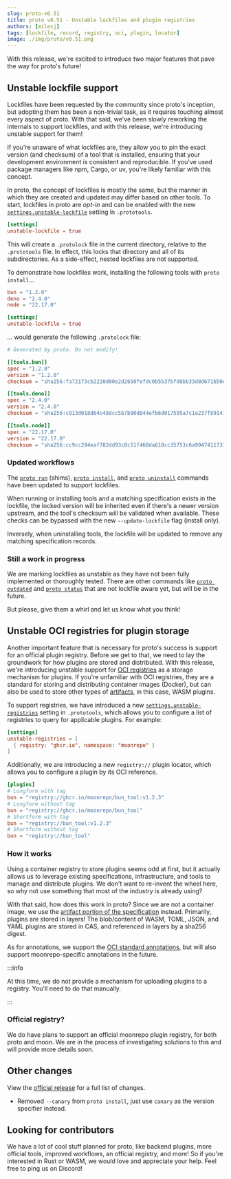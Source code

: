 ```yaml
---
slug: proto-v0.51
title: proto v0.51 - Unstable lockfiles and plugin registries
authors: [milesj]
tags: [lockfile, record, registry, oci, plugin, locator]
image: ./img/proto/v0.51.png
---
```


With this release, we're excited to introduce two major features that pave the way for proto's
future!

<!--truncate-->

## Unstable lockfile support

Lockfiles have been requested by the community since proto's inception, but adopting them has been a
non-trivial task, as it requires touching almost every aspect of proto. With that said, we've been
slowly reworking the internals to support lockfiles, and with this release, we're introducing
unstable support for them!

If you're unaware of what lockfiles are, they allow you to pin the exact version (and checksum) of a
tool that is installed, ensuring that your development environment is consistent and reproducible.
If you've used package managers like npm, Cargo, or uv, you're likely familiar with this concept.

In proto, the concept of lockfiles is mostly the same, but the manner in which they are created and
updated may differ based on other tools. To start, lockfiles in proto are _opt-in_ and can be
enabled with the new [`settings.unstable-lockfile`](/docs/proto/config#unstable-lockfile) setting in
`.prototools`.

```toml title=".prototools"
[settings]
unstable-lockfile = true
```

This will create a `.protolock` file in the current directory, relative to the `.prototools` file.
In effect, this locks that directory and all of its subdirectories. As a side-effect, nested
lockfiles are not supported.

To demonstrate how lockfiles work, installing the following tools with `proto install`...

```toml title=".prototools"
bun = "1.2.0"
deno = "2.4.0"
node = "22.17.0"

[settings]
unstable-lockfile = true
```

... would generate the following `.protolock` file:

```toml title=".protolock"
# Generated by proto. Do not modify!

[[tools.bun]]
spec = "1.2.0"
version = "1.2.0"
checksum = "sha256:fa72173cb2220d00e2d2650fefdc0b5b37bfd8bb33d8d671b50efb409c2f5745"

[[tools.deno]]
spec = "2.4.0"
version = "2.4.0"
checksum = "sha256:c913d018d64c48dcc5b7b90d844efb6d017595a7c1e237f89141df1b3ef8b962"

[[tools.node]]
spec = "22.17.0"
version = "22.17.0"
checksum = "sha256:cc9cc294eaf782dd93c8c51f460da610cc35753c6a9947411731524d16e97914"
```

### Updated workflows

The [`proto run`](/docs/proto/commands/run) (shims),
[`proto install`](/docs/proto/commands/install), and
[`proto uninstall`](/docs/proto/commands/uninstall) commands have been updated to support lockfiles.

When running or installing tools and a matching specification exists in the lockfile, the locked
version will be inherited even if there's a newer version upstream, and the tool's checksum will be
validated when available. These checks can be bypassed with the new `--update-lockfile` flag
(install only).

Inversely, when uninstalling tools, the lockfile will be updated to remove any matching
specification records.

### Still a work in progress

We are marking lockfiles as unstable as they have not been fully implemented or thoroughly tested.
There are other commands like [`proto outdated`](/docs/proto/commands/outdated) and
[`proto status`](/docs/proto/commands/status) that are not lockfile aware yet, but will be in the
future.

But please, give them a whirl and let us know what you think!

## Unstable OCI registries for plugin storage

Another important feature that is necessary for proto's success is support for an official plugin
registry. Before we get to that, we need to lay the groundwork for how plugins are stored and
distributed. With this release, we're introducing unstable support for
[OCI registries](https://opencontainers.org/) as a storage mechanism for plugins. If you're
unfamiliar with OCI registries, they are a standard for storing and distributing container images
(Docker), but can also be used to store other types of
[artifacts](https://oras.land/docs/concepts/artifact), in this case, WASM plugins.

To support registries, we have introduced a new
[`settings.unstable-registries`](/docs/proto/config#unstable-registries) setting in `.prototools`,
which allows you to configure a list of registries to query for applicable plugins. For example:

```toml title=".prototools"
[settings]
unstable-registries = [
  { registry: "ghcr.io", namespace: "moonrepo" }
]
```

Additionally, we are introducing a new `registry://` plugin locator, which allows you to configure a
plugin by its OCI reference.

```toml title=".prototools"
[plugins]
# Longform with tag
bun = "registry://ghcr.io/moonrepo/bun_tool:v1.2.3"
# Longform without tag
bun = "registry://ghcr.io/moonrepo/bun_tool"
# Shortform with tag
bun = "registry://bun_tool:v1.2.3"
# Shortform without tag
bun = "registry://bun_tool"
```

### How it works

Using a container registry to store plugins seems odd at first, but it actually allows us to
leverage existing specifications, infrastructure, and tools to manage and distribute plugins. We
don't want to re-invent the wheel here, so why not use something that most of the industry is
already using?

With that said, how does this work in proto? Since we are not a container image, we use the
[artifact portion of the specification](https://oras.land/docs/concepts/artifact) instead.
Primarily, plugins are stored in layers! The blob/content of WASM, TOML, JSON, and YAML plugins are
stored in CAS, and referenced in layers by a sha256 digest.

As for annotations, we support the
[OCI standard annotations](https://github.com/opencontainers/image-spec/blob/main/annotations.md),
but will also support moonrepo-specific annotations in the future.

:::info

At this time, we do not provide a mechanism for uploading plugins to a registry. You'll need to do
that manually.

:::

### Official registry?

We do have plans to support an official moonrepo plugin registry, for both proto and moon. We are in
the process of investigating solutions to this and will provide more details soon.

## Other changes

View the [official release](https://github.com/moonrepo/proto/releases/tag/v0.51.0) for a full list
of changes.

- Removed `--canary` from `proto install`, just use `canary` as the version specifier instead.

## Looking for contributors

We have a lot of cool stuff planned for proto, like backend plugins, more official tools, improved
workflows, an official registry, and more! So if you're interested in Rust or WASM, we would love
and appreciate your help. Feel free to ping us on Discord!
